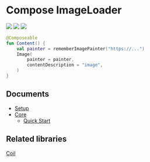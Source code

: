 <head>
  <title>Compose Image library for Kotlin Multiplatform</title>
</head>

# Compose ImageLoader

[![](https://img.shields.io/badge/Kotlin-Multiplatform-%237f52ff?logo=kotlin)](https://kotlinlang.org/docs/multiplatform.html)
[![](https://img.shields.io/maven-central/v/io.github.qdsfdhvh/image-loader)](https://mvnrepository.com/artifact/io.github.qdsfdhvh/image-loader)
[![](https://img.shields.io/github/license/qdsfdhvh/compose-imageloader)](https://github.com/qdsfdhvh/compose-imageloader/blob/main/LICENSE)

```kotlin
@Composeable
fun Content() {
    val painter = rememberImagePainter("https://...")
    Image(
        painter = painter,
        contentDescription = "image",
    )
}
```

## Documents

- [Setup](/docs/setup)
- [Core](/docs/core)
  - [Quick Start](/docs/core/basic)

## Related libraries

[Coil](https://github.com/coil-kt/coil)
